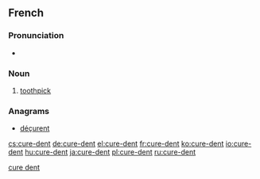 ==French==
{{wikipedia|lang=fr}}
===Pronunciation===
* {{IPA|/kyʁ.dɑ̃/|lang=fr}}

===Noun===
{{fr-noun|head=[[cure]]-[[dent]]|m|cure-dents}}

# [[toothpick]] 

===Anagrams===
* [[déçurent#French|déçurent]]

[[Category:fr:Dental hygiene|cure dent]]

[[cs:cure-dent]]
[[de:cure-dent]]
[[el:cure-dent]]
[[fr:cure-dent]]
[[ko:cure-dent]]
[[io:cure-dent]]
[[hu:cure-dent]]
[[ja:cure-dent]]
[[pl:cure-dent]]
[[ru:cure-dent]]